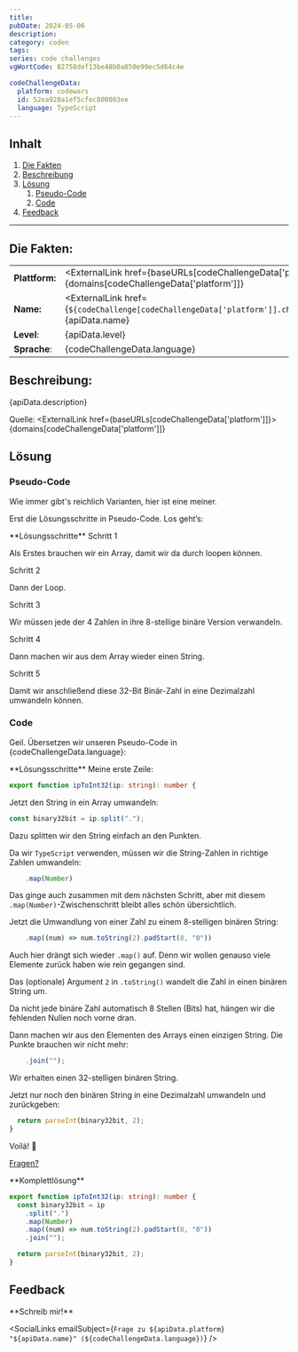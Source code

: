 ```yaml
---
title:
pubDate: 2024-05-06
description:
category: coden
tags:
series: code challenges
vgWortCode: 82758def13be48b0a850e99ec5d64c4e

codeChallengeData:
  platform: codewars
  id: 52ea928a1ef5cfec800003ee
  language: TypeScript
---
```


## Inhalt

1. [Die Fakten](#)
1. [Beschreibung](#)
1. [Lösung](#)
   1. [Pseudo-Code](#)
   1. [Code](#)
1. [Feedback](#)

---

## Die Fakten:

|                |                                                                                                                                            |
| -------------- | ------------------------------------------------------------------------------------------------------------------------------------------ |
| **Plattform:** | <ExternalLink href={baseURLs[codeChallengeData['platform']]}>{domains[codeChallengeData['platform']]}</ExternalLink>                       |
| **Name:**      | <ExternalLink href={`${codeChallenge[codeChallengeData['platform']].challenge.url}/${codeChallengeData.id}`}>{apiData.name}</ExternalLink> |
| **Level**:     | {apiData.level}                                                                                                                            |
| **Sprache**:   | {codeChallengeData.language}                                                                                                               |

## Beschreibung:

<FetchedMarkdown>{apiData.description}</FetchedMarkdown>

Quelle: <ExternalLink href={baseURLs[codeChallengeData['platform']]}>{domains[codeChallengeData['platform']]}</ExternalLink>

## Lösung

### Pseudo-Code

Wie immer gibt's reichlich Varianten, hier ist eine meiner.

Erst die Lösungsschritte in Pseudo-Code. Los geht’s:

<Accordion>
**Lösungsschritte**

<Accordion>
Schritt 1

Als Erstes brauchen wir ein Array, damit wir da durch loopen können.

</Accordion>
<Accordion>
Schritt 2

Dann der Loop.

</Accordion>
<Accordion>
Schritt 3

Wir müssen jede der 4 Zahlen in ihre 8-stellige binäre Version verwandeln.

</Accordion>
<Accordion>
Schritt 4

Dann machen wir aus dem Array wieder einen String.

</Accordion>
<Accordion>
Schritt 5

Damit wir anschließend diese 32-Bit Binär-Zahl in eine Dezimalzahl umwandeln können.

</Accordion>
</Accordion>

### Code

Geil. Übersetzen wir unseren Pseudo-Code in {codeChallengeData.language}:

<Accordion>
**Lösungsschritte**

<Accordion>
Meine erste Zeile:

```ts
export function ipToInt32(ip: string): number {
```

</Accordion>
<Accordion>

Jetzt den String in ein Array umwandeln:

```ts
const binary32bit = ip.split(".");
```

Dazu splitten wir den String einfach an den Punkten.

</Accordion>
<Accordion>

Da wir `TypeScript` verwenden, müssen wir die String-Zahlen in richtige Zahlen umwandeln:

```ts
    .map(Number)
```

Das ginge auch zusammen mit dem nächsten Schritt, aber mit diesem <ExternalLink href={docs.array.mapNumber}>`.map(Number)`</ExternalLink>-Zwischenschritt bleibt alles schön übersichtlich.

</Accordion>
<Accordion>

Jetzt die Umwandlung von einer Zahl zu einem 8-stelligen binären String:

```ts
    .map((num) => num.toString(2).padStart(8, "0"))
```

Auch hier drängt sich wieder <ExternalLink href={docs.array.map}>`.map()`</ExternalLink> auf. Denn wir wollen genauso viele Elemente zurück haben wie rein gegangen sind.

Das (optionale) Argument `2` in <ExternalLink href={docs.number.toString}>`.toString()`</ExternalLink> wandelt die Zahl in einen binären String um.

Da nicht jede binäre Zahl automatisch 8 Stellen (Bits) hat, hängen wir die fehlenden Nullen noch vorne dran.

</Accordion>
<Accordion>

Dann machen wir aus den Elementen des Arrays einen einzigen String. Die Punkte brauchen wir nicht mehr:

```ts
    .join("");
```

Wir erhalten einen 32-stelligen binären String.

</Accordion>
<Accordion>

Jetzt nur noch den binären String in eine Dezimalzahl umwandeln und zurückgeben:

```ts
  return parseInt(binary32bit, 2);
}
```

</Accordion>
<Accordion>

Voilá! 💪

[Fragen?](#feedback)

</Accordion>
</Accordion>

<Accordion>
**Komplettlösung**

```ts
export function ipToInt32(ip: string): number {
  const binary32bit = ip
    .split(".")
    .map(Number)
    .map((num) => num.toString(2).padStart(8, "0"))
    .join("");

  return parseInt(binary32bit, 2);
}
```

</Accordion>

## Feedback

<Accordion>
**Schreib mir!**

<SocialLinks
  emailSubject={`Frage zu ${apiData.platform} "${apiData.name}" (${codeChallengeData.language})`}
/>

</Accordion>
